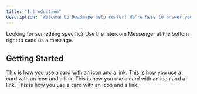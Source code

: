 ```yaml
---
title: "Introduction"
description: "Welcome to Roadmape help center! We're here to answer your questions."
---
```

<Info>Looking for something specific? Use the Intercom Messenger at the bottom right to send us a message.</Info>

## Getting Started

<Card title="What is Roadmape?" icon="heart" href="/getting-started/what-is-roadmape">
  This is how you use a card with an icon and a link.
</Card>

<CardGroup cols={3}>
 <Card title="Manage Members & Roles" icon="users" href="/getting-started/manage-members-and-roles">
  This is how you use a card with an icon and a link.
</Card>
<Card title="CSV Import" icon="file-csv" href="/getting-started/csv-import">
  This is how you use a card with an icon and a link. 
</Card>
<Card title="Account Setup" icon="gears" href="/getting-started/account-setup">
  This is how you use a card with an icon and a link. 
</Card>
</CardGroup>


